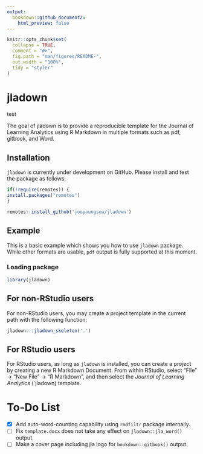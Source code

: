 ```yaml
---
output:
  bookdown::github_document2:
    html_preview: false
---
```


<!-- README.md is generated from README.Rmd. Please edit that file -->

```r
knitr::opts_chunk$set(
  collapse = TRUE,
  comment = "#>",
  fig.path = "man/figures/README-",
  out.width = "100%",
  tidy = "styler"
)
```

# jladown
test
<!-- badges: start -->
<!-- badges: end -->

The goal of jladown is to provide a reproducible template for the Journal of Learning Analytics using R Markdown in multiple formats such as pdf, gitbook, and Word.

## Installation

`jladown` is currently under development on GitHub. Please install and test the package as follows:

```r
if(!require(remotes)) {
install.packages("remotes")
}

remotes::install_github('jooyoungseo/jladown')
```

## Example

This is a basic example which shows you how to use `jladown` package. While 
other formats are usable, `pdf` output is fully supported at this moment.

### Loading package

```r
library(jladown)
```

## For non-RStudio users

For non-RStudio users, you may create a project template in the current path 
with the following function:

```r
jladown:::jladown_skeleton('.')
```

## For RStudio users

For RStudio users, as long as `jladown` is installed, you can create a project 
by creating a new R Markdown Document. From within RStudio, select "File" -> 
"New File" -> "R Markdown", and then select the *Journal of Learning Analytics* 
(`jladown) template.
 

# To-Do List

- [x] Add auto-word-counting capability using `rmdfiltr` package internally.
- [ ] Fix `template.docx` does not take any effect on `jladown::jla_word()` output.
- [ ] Make a cover page including jla logo for `bookdown::gitbook()` output.
